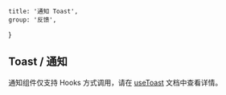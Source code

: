 
	title: '通知 Toast',
	group: '反馈',
}

## Toast / 通知

通知组件仅支持 Hooks 方式调用，请在 [useToast](/zh-cn/hooks/use-toast 'Toast Hooks') 文档中查看详情。

<Attributes edit="/pages/zh-cn/components/toast.mdx" />

